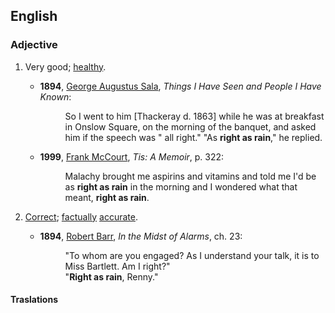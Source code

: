 ==English==

===Adjective===
{{en-adj|pos=[[right]] [[as]] [[rain]]|righter than rain|-}}

# {{idiom}} Very good; [[healthy]].
#* '''1894''', [[w:George Augustus Sala|George Augustus Sala]], ''Things I Have Seen and People I Have Known'':
#*:So I went to him [Thackeray d. 1863] while he was at breakfast in Onslow Square, on the morning of the banquet, and asked him if the speech was " all right." "As '''right as rain'''," he replied.
#* '''1999''', [[w:Frank McCourt|Frank McCourt]], ''Tis: A Memoir'', p. 322:
#*:Malachy brought me aspirins and vitamins and told me I'd be as '''right as rain''' in the morning and I wondered what that meant, '''right as rain'''.
# {{idiom}} [[correct|Correct]]; [[factually]] [[accurate]].
#*'''1894''', [[w:Robert Barr (writer)|Robert Barr]], ''In the Midst of Alarms'', ch. 23:
#*:"To whom are you engaged? As I understand your talk, it is to Miss Bartlett. Am I right?"
#*:"'''Right as rain''', Renny."

====Traslations====
{{trans-top|very good; healthy}}
{{trans-mid}}
{{trans-bottom}}

{{trans-top|correct; factually accurate}}
{{trans-mid}}
{{trans-bottom}}